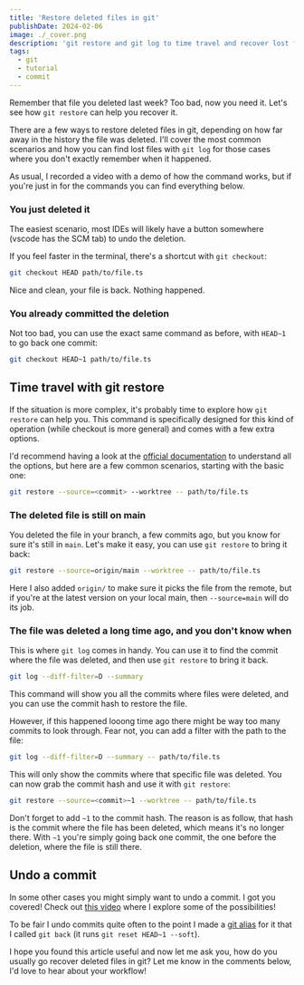 ```yaml
---
title: 'Restore deleted files in git'
publishDate: 2024-02-06
image: ./_cover.png
description: 'git restore and git log to time travel and recover lost files'
tags:
  - git
  - tutorial
  - commit
---
```



Remember that file you deleted last week? Too bad, now you need it. Let's see how `git restore` can help you recover it.

There are a few ways to restore deleted files in git, depending on how far away in the history the file was deleted. I'll cover the most common scenarios and how you can find lost files with `git log` for those cases where you don't exactly remember when it happened.

As usual, I recorded a video with a demo of how the command works, but if you're just in for the commands you can find everything below.

<YouTube id="TL_t3aOXumo" />

### You just deleted it

The easiest scenario, most IDEs will likely have a button somewhere (vscode has the SCM tab) to undo the deletion.

If you feel faster in the terminal, there's a shortcut with `git checkout`:

```bash
git checkout HEAD path/to/file.ts
```

Nice and clean, your file is back. Nothing happened.

### You already committed the deletion

Not too bad, you can use the exact same command as before, with `HEAD~1` to go back one commit:

```bash
git checkout HEAD~1 path/to/file.ts
```

## Time travel with git restore

If the situation is more complex, it's probably time to explore how `git restore` can help you. This command is specifically designed for this kind of operation (while checkout is more general) and comes with a few extra options.

I'd recommend having a look at the [official documentation](https://git-scm.com/docs/git-restore) to understand all the options, but here are a few common scenarios, starting with the basic one:

```bash
git restore --source=<commit> --worktree -- path/to/file.ts
```

### The deleted file is still on main

You deleted the file in your branch, a few commits ago, but you know for sure it's still in `main`. Let's make it easy, you can use `git restore` to bring it back:

```bash
git restore --source=origin/main --worktree -- path/to/file.ts
```

Here I also added `origin/` to make sure it picks the file from the remote, but if you're at the latest version on your local main, then `--source=main` will do its job.

### The file was deleted a long time ago, and you don't know when

This is where `git log` comes in handy. You can use it to find the commit where the file was deleted, and then use `git restore` to bring it back.

```bash
git log --diff-filter=D --summary
```

This command will show you all the commits where files were deleted, and you can use the commit hash to restore the file.

However, if this happened looong time ago there might be way too many commits to look through. Fear not, you can add a filter with the path to the file:

```bash
git log --diff-filter=D --summary -- path/to/file.ts
```

This will only show the commits where that specific file was deleted. You can now grab the commit hash and use it with `git restore`:

```bash
git restore --source=<commit>~1 --worktree -- path/to/file.ts
```

Don't forget to add `~1` to the commit hash. The reason is as follow, that hash is the commit where the file has been deleted, which means it's no longer there. With `~1` you're simply going back one commit, the one before the deletion, where the file is still there.

## Undo a commit

In some other cases you might simply want to undo a commit. I got you covered! Check out [this video](https://youtu.be/ukx24CtWhms) where I explore some of the possibilities!

To be fair I undo commits quite often to the point I made a [git alias](https://youtu.be/Uk4GnYoQx_I) for it that I called `git back` (it runs `git reset HEAD~1 --soft`).

I hope you found this article useful and now let me ask you, how do you usually go recover deleted files in git? Let me know in the comments below, I'd love to hear about your workflow!
